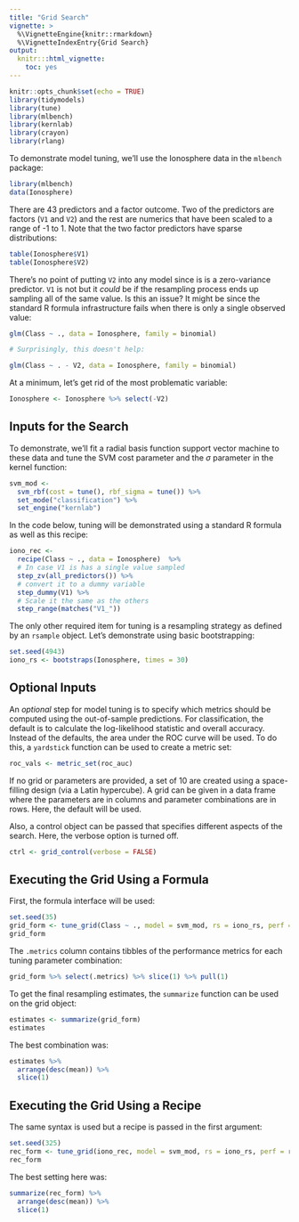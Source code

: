 ```yaml
---
title: "Grid Search"
vignette: >
  %\VignetteEngine{knitr::rmarkdown}
  %\VignetteIndexEntry{Grid Search}
output:
  knitr:::html_vignette:
    toc: yes
---
```

  
```r
knitr::opts_chunk$set(echo = TRUE)
library(tidymodels)
library(tune)
library(mlbench)
library(kernlab)
library(crayon)
library(rlang)
```

To demonstrate model tuning, we'll use the Ionosphere data in the `mlbench` package:

```r
library(mlbench)
data(Ionosphere)
```

There are 43 predictors and a factor outcome. Two of the predictors are factors (`V1` and `V2`) and the rest are numerics that have been scaled to a range of -1 to 1. Note that the two factor predictors have sparse distributions:

```r
table(Ionosphere$V1)
table(Ionosphere$V2)
```

There's no point of putting `V2` into any model since is is a zero-variance predictor. `V1` is not but it _could_ be if the resampling process ends up sampling all of the same value. Is this an issue? It might be since the standard R formula infrastructure fails when there is only a single observed value:

```r
glm(Class ~ ., data = Ionosphere, family = binomial)

# Surprisingly, this doesn't help: 

glm(Class ~ . - V2, data = Ionosphere, family = binomial)
```

At a minimum, let's get rid of the most problematic variable:

```r
Ionosphere <- Ionosphere %>% select(-V2)
```

## Inputs for the Search

To demonstrate, we'll fit a radial basis function support vector machine to these data and tune the SVM cost parameter and the $\sigma$ parameter in the kernel function:

```r
svm_mod <-
  svm_rbf(cost = tune(), rbf_sigma = tune()) %>%
  set_mode("classification") %>%
  set_engine("kernlab")
```

In the code below, tuning will be demonstrated using a standard R formula as well as this recipe:

```r
iono_rec <-
  recipe(Class ~ ., data = Ionosphere)  %>%
  # In case V1 is has a single value sampled
  step_zv(all_predictors()) %>% 
  # convert it to a dummy variable
  step_dummy(V1) %>%
  # Scale it the same as the others
  step_range(matches("V1_"))
```

The only other required item for tuning is a resampling strategy as defined by an `rsample` object. Let's demonstrate using basic bootstrapping:

```r
set.seed(4943)
iono_rs <- bootstraps(Ionosphere, times = 30)
```

## Optional Inputs

An _optional_ step for model tuning is to specify which metrics should be computed using the out-of-sample predictions. For classification, the default is to calculate the log-likelihood statistic and overall accuracy. Instead of the defaults, the area under the ROC curve will be used. To do this, a `yardstick` function can be used to create a metric set:

```r
roc_vals <- metric_set(roc_auc)
```

If no grid or parameters are provided, a set of 10 are created using a space-filling design (via a Latin hypercube). A grid can be given in a data frame where the parameters are in columns and parameter combinations are in rows. Here, the default will be used.

Also, a control object can be passed that specifies different aspects of the search. Here, the verbose option is turned off. 

```r
ctrl <- grid_control(verbose = FALSE)
```

## Executing the Grid Using a Formula

First, the formula interface will be used:

```r
set.seed(35)
grid_form <- tune_grid(Class ~ ., model = svm_mod, rs = iono_rs, perf = roc_vals, control = ctrl)
grid_form
```

The `.metrics` column contains tibbles of the performance metrics for each tuning parameter combination:

```r
grid_form %>% select(.metrics) %>% slice(1) %>% pull(1)
```

To get the final resampling estimates, the `summarize` function can be used on the grid object:

```r
estimates <- summarize(grid_form)
estimates
```

The best combination was:

```r
estimates %>% 
  arrange(desc(mean)) %>% 
  slice(1)
```

## Executing the Grid Using a Recipe

The same syntax is used but a recipe is passed in the first argument:


```r
set.seed(325)
rec_form <- tune_grid(iono_rec, model = svm_mod, rs = iono_rs, perf = roc_vals, control = ctrl)
rec_form
```

The best setting here was:

```r
summarize(rec_form) %>% 
  arrange(desc(mean)) %>% 
  slice(1)
```


